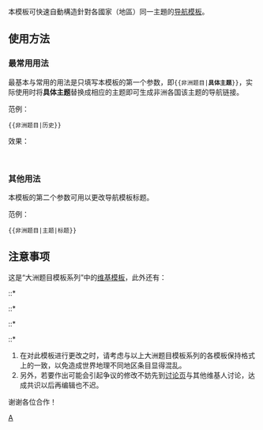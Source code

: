 <includeonly><!-- 在這裡加入模板的保護標識 --></includeonly><noinclude>{{template doc page viewed directly}}</noinclude>
本模板可快速自動構造針對各國家（地區）同一主題的[[维基百科:导航模板|导航模板]]。

== 使用方法 ==
=== 最常用用法 ===
最基本与常用的用法是只填写本模板的第一个参数，即<code><nowiki>{{非洲题目|</nowiki>'''具体主题'''<nowiki>}}</nowiki></code>，实际使用时将'''具体主题'''替换成相应的主题即可生成非洲各国该主题的导航链接。
;范例：
 <code><nowiki>{{非洲题目|历史}}</nowiki></code>
;效果：
{{非洲题目|历史}}<br />

=== 其他用法 ===
本模板的第二个参数可用以更改导航模板标题。
;范例：
 <code><nowiki>{{非洲题目|主题|标题}}</nowiki></code>

==注意事项==
这是“大洲题目模板系列”中的[[Help:模板|维基模板]]，此外还有：
::*{{tl|大洋洲题目}}
::*{{tl|亚洲题目}}
::*{{tl|美洲题目}}
::*{{tl|欧洲题目}}
#在对此模板进行更改之时，请考虑与以上大洲题目模板系列的各模板保持格式上的一致，以免造成世界地理不同地区条目显得混乱。
#另外，若要作出可能会引起争议的修改不妨先到[[Template talk:非洲题目|讨论页]]与其他维基人讨论，达成共识以后再编辑也不迟。
谢谢各位合作！

<includeonly>
<!-- 本行下加入模板的分類 -->
[[Category:非洲模板| ]]
[[Category:配置式地區主題模板|A]]
</includeonly>